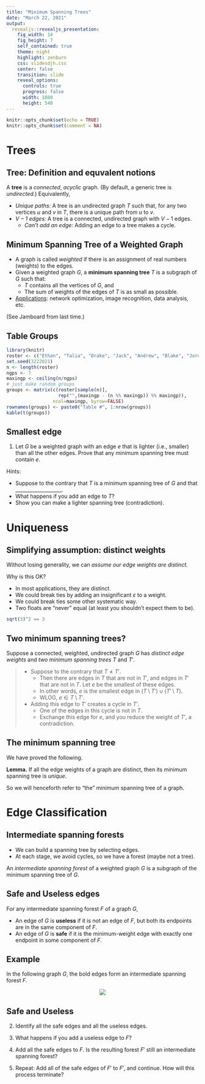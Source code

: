 ```yaml
---
title: "Minimum Spanning Trees"
date: "March 22, 2021"
output: 
  revealjs::revealjs_presentation:
    fig_width: 14
    fig_height: 7
    self_contained: true
    theme: night
    highlight: zenburn
    css: slidesdjh.css
    center: false
    transition: slide
    reveal_options:
      controls: true
      progress: false
      width: 1080
      height: 540
---
```


```r
knitr::opts_chunk$set(echo = TRUE)
knitr::opts_chunk$set(comment = NA)
```

# Trees

## Tree: Definition and equvalent notions

A **tree** is a *connected*, *acyclic* graph. (By default, a generic tree is *undirected*.) Equivalently,

- *Unique paths:* A tree is an undirected graph $T$ such that, for any two vertices $u$ and $v$ in $T$, there is a unique path from $u$ to $v$.
- *$V-1$ edges:* A tree is a connected, undirected graph with $V-1$ edges.
    - *Can't add an edge:* Adding an edge to a tree makes a cycle.

## Minimum Spanning Tree of a Weighted Graph

- A graph is called *weighted* if there is an assignment of real numbers (weights) to the edges.  
- Given a weighted graph $G$, a **minimum spanning tree** $T$ is a subgraph of $G$ such that:
    - $T$ contains all the vertices of $G$, and
    - The sum of weights of the edges of $T$ is as small as possible.
- [Applications](https://en.wikipedia.org/wiki/Minimum_spanning_tree#Applications): network optimization, image recognition, data analysis, etc.

(See Jamboard from last time.)

## Table Groups

```r
library(knitr)
roster <- c("Ethan", "Talia", "Drake", "Jack", "Andrew", "Blake", "Jordan", "Graham", "Kevin", "Logan", "Claire", "Bri", "Trevor", "James", "Kristen", "Levi", "Grace", "John", "Isaac", "Josiah", "Nathan")
set.seed(3222021) 
n <- length(roster)
ngps <- 7
maxingp <- ceiling(n/ngps)
# just make random groups
groups <- matrix(c(roster[sample(n)], 
                   rep("",(maxingp - (n %% maxingp)) %% maxingp)), 
                 ncol=maxingp, byrow=FALSE)
rownames(groups) <- paste0("Table #", 1:nrow(groups))
kable(t(groups))
```

## Smallest edge

1. Let $G$ be a weighted graph with an edge $e$ that is lighter (i.e., smaller) than all the other edges. Prove that any minimum spanning tree must contain $e$.

Hints: 

- Suppose to the contrary that $T$ is a minimum spanning tree of $G$ and that ___________________.
- What happens if you add an edge to $T$?
- Show you can make a lighter spanning tree (contradiction).

# Uniqueness

## Simplifying assumption: distinct weights

Without losing generality, we can *assume our edge weights are distinct.*

Why is this OK?

- In most applications, they are distinct.
- We could break ties by adding an insignificant $\varepsilon$ to a weight.
- We could break ties some other systematic way.
- Two floats are "never" equal (at least you shouldn't expect them to be).

```r
sqrt(3)^2 == 3
```

## Two minimum spanning trees?

Suppose a connected, weighted, undirected graph $G$ has *distinct edge weights* and *two minimum spanning trees* $T$ and $T'$.

>- Suppose to the contrary that $T \neq T'$. 
>    - Then there are edges in $T$ that are not in $T'$, and edges in $T'$ that are not in $T$. Let $e$ be the smallest of these edges.
>    - In other words, $e$ is the smallest edge in $(T\setminus T')\cup(T'\setminus T)$. 
>    - WLOG, $e\in T\setminus T'$.
>- Adding this edge to $T'$ creates a cycle in $T'$.
>    - One of the edges in this cycle is not in $T$.
>    - Exchange this edge for $e$, and you reduce the weight of $T'$, a contradiction.

## **The** minimum spanning tree

We have proved the following.

**Lemma.** If all the edge weights of a graph are distinct, then its minimum spanning tree is *unique*.

So we will henceforth refer to "the" minimum spanning tree of a graph.

# Edge Classification

## Intermediate spanning forests

- We can build a spanning tree by selecting edges.
- At each stage, we avoid cycles, so we have a forest (maybe not a tree).

An *intermediate spanning forest* of a weighted graph $G$ is a subgraph of the minimum spanning tree of $G$.

## Safe and Useless edges

For any intermediate spanning forest $F$ of a graph $G$,

- An edge of $G$ is **useless** if it is not an edge of $F$, but both its endpoints are in the same component of $F$.
- An edge of $G$ is **safe** if it is the minimum-weight edge with exactly one endpoint in some component of $F$.

## Example

In the following graph $G$, the bold edges form an intermediate spanning forest $F$.

<center>
![](../images/wtgraph1.png)
</center>

## Safe and Useless

2. Identify all the safe edges and all the useless edges.

3. What happens if you add a useless edge to $F$?

4. Add all the safe edges to $F$. Is the resulting forest $F'$ still an intermediate spanning forest?

5. Repeat: Add all of the safe edges of $F'$ to $F'$, and continue. How will this process terminate?

